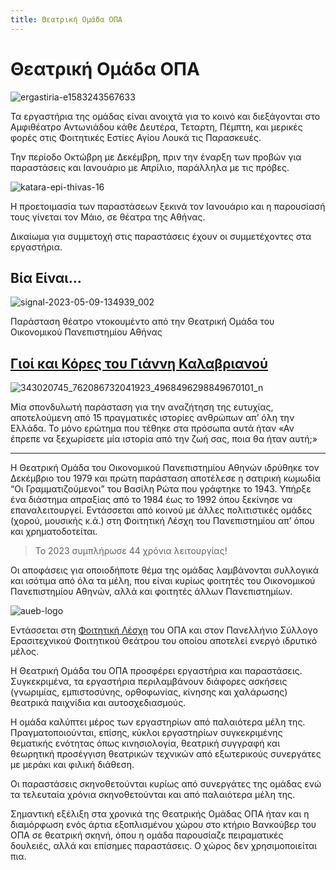 ```yaml
---
title: Θεατρική Ομάδα ΟΠΑ
---
```


# Θεατρική Ομάδα ΟΠΑ

![ergastiria-e1583243567633](https://github.com/different-ways/theatrikiopa.eu/assets/16403754/326cb1f5-fe06-446c-9358-5481aecd9ff9)

Τα εργαστήρια της ομάδας είναι ανοιχτά για το κοινό και διεξάγονται στο Αμφιθέατρο Αντωνιάδου κάθε Δευτέρα, Τεταρτη, Πέμπτη, και μερικές φορές στις Φοιτητικές Εστίες Αγίου Λουκά τις Παρασκευές.

Την περίοδο Οκτώβρη με Δεκέμβρη, πριν την έναρξη των προβών για παραστάσεις και Ιανουάριο με Απρίλιο, παράλληλα με τις πρόβες.

![katara-epi-thivas-16](https://github.com/different-ways/theatrikiopa.eu/assets/16403754/e5f8fcbb-dce6-4835-900c-915fb225d299)

Η προετοιμασία των παραστάσεων ξεκινά τον Ιανουάριο και η παρουσίασή τους γίνεται τον Μάιο, σε θέατρα της Αθήνας.

Δικαίωμα για συμμετοχή στις παραστάσεις έχουν οι συμμετέχοντες στα εργαστήρια.

## Βία Είναι…

![signal-2023-05-09-134939_002](https://github.com/different-ways/theatrikiopa.eu/assets/16403754/aa60619d-adce-49af-8cba-e2951d525cb2)

Παράσταση θέατρο ντοκουμέντο από την Θεατρική Ομάδα του Οικονομικού Πανεπιστημίου Αθήνας

## [Γιοί και Κόρες του Γιάννη Καλαβριανού](/parastaseis/2023/gioi-kai-kores-tou-gianni-kalavrianou)

![343020745_762086732041923_4968496298849670101_n](https://github.com/different-ways/theatrikiopa.eu/assets/16403754/02f3ee9a-bcdd-4427-94fc-a278229ca33b)

Μία σπονδυλωτή παράσταση για την αναζήτηση της ευτυχίας, αποτελούμενη από 15 πραγματικές ιστορίες ανθρώπων απ’ όλη την Ελλάδα. Το μόνο ερώτημα που τέθηκε στα πρόσωπα αυτά ήταν «Αν έπρεπε να ξεχωρίσετε μία ιστορία από την ζωή σας, ποια θα ήταν αυτή;»

***

Η Θεατρική Ομάδα του Οικονομικού Πανεπιστημίου Αθηνών ιδρύθηκε τον Δεκέμβριο του 1979 και πρώτη παράσταση αποτέλεσε η σατιρική κωμωδία “Οι Γραμματιζούμενοι” του Βασίλη Ρώτα που γράφτηκε το 1943. Υπήρξε ένα διάστημα απραξίας από το 1984 έως το 1992 όπου ξεκίνησε να επαναλειτουργεί. Εντάσσεται από κοινού με άλλες πολιτιστικές ομάδες (χορού, μουσικής κ.ά.) στη Φοιτητική Λέσχη του Πανεπιστημίου απ’ όπου και χρηματοδοτείται.

> Το 2023 συμπλήρωσε 44 χρόνια λειτουργίας!

Οι αποφάσεις για οποιοδήποτε θέμα της ομάδας λαμβάνονται συλλογικά και ισότιμα από όλα τα μέλη, που είναι κυρίως φοιτητές του Οικονομικού Πανεπιστημίου Αθηνών, αλλά και φοιτητές άλλων Πανεπιστημίων.

![aueb-logo](https://github.com/different-ways/theatrikiopa.eu/assets/16403754/16f96542-9108-474e-a436-390e571be674)

Εντάσσεται στη [Φοιτητική Λέσχη](https://lesxi.aueb.gr) του ΟΠΑ και στον Πανελλήνιο Σύλλογο Ερασιτεχνικού Φοιτητικού Θεάτρου του οποίου αποτελεί ενεργό ιδρυτικό μέλος.

Η Θεατρική Ομάδα του ΟΠΑ προσφέρει εργαστήρια και παραστάσεις. Συγκεκριμένα, τα εργαστήρια περιλαμβάνουν διάφορες ασκήσεις (γνωριμίας, εμπιστοσύνης, ορθοφωνίας, κίνησης και χαλάρωσης) θεατρικά παιχνίδια και αυτοσχεδιασμούς.

H ομάδα καλύπτει μέρος των εργαστηρίων από παλαιότερα μέλη της. Πραγματοποιούνται, επίσης, κύκλοι εργαστηρίων συγκεκριμένης θεματικής ενότητας όπως κινησιολογία, θεατρική συγγραφή και θεωρητική προσέγγιση θεατρικών τεχνικών από εξωτερικούς συνεργάτες με μεράκι και φιλική διάθεση.

Οι παραστάσεις σκηνοθετούνται κυρίως από συνεργάτες της ομάδας ενώ τα τελευταία χρόνια σκηνοθετούνται και από παλαιότερα μέλη της.

Σημαντική εξέλιξη στα χρονικά της Θεατρικής Ομάδας ΟΠΑ ήταν και η διαμόρφωση ενός άρτια εξοπλισμένου χώρου στο κτήριο Βανκούβερ του ΟΠΑ σε θεατρική σκηνή, όπου η ομάδα παρουσίαζε πειραματικές δουλειές, αλλά και επίσημες παραστάσεις. Ο χώρος δεν χρησιμοποιείται πια.
